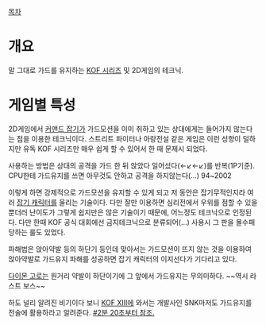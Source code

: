 [[목차]]
= 개요 =
말 그대로 가드를 유지하는 [[KOF 시리즈]] 및 2D게임의 테크닉.

= 게임별 특성 =
2D게임에서 [[커맨드 잡기]]가 가드모션을 이미 취하고 있는 상대에게는 들어가지 않는다는 점을 이용한 테크닉이다. 스트리트 파이터나 아랑전설 같은 게임은 이런 성향이 덜하지만 유독 KOF 시리즈만 매우 쉽게 할 수 있어서 한 때 문제시 되었다.

사용하는 방법은 상대의 공격을 가드 한 뒤 앉았다 일어섰다(←↙←↙)를 반복(1P기준).
CPU한테 가드유지를 쓰면 아무것도 안하고 공격을 하지않는다(...) 94~2002

이렇게 하면 강제적으로 가드모션을 유지할 수 있게 되고 저 동안은 잡기무적인지라 여러 [[잡기 캐릭터]]를 울리는 기술이다. 다만 잘만 이용하면 심리전에서 우위를 점할 수 있을 뿐더러 난이도가 그렇게 쉽지만은 않은 기술이기 때문에, 어느정도 테크닉으로 인정된다. 다만 한때 KOF 공식 대회에선 금지테크닉으로 분류되어(…) 사용시 그 판을 몰수패 당하는 룰도 있었다.

파해법은 앉아약발 등의 하단기 등인데 맞아서는 가드모션이 뜨지 않는 것을 이용하여 앉아약발로 가드유지 파해를 성공하면 잡기 캐릭터의 이지선다가 기다리고 있다.

[[다이몬 고로]]는 원거리 약발이 하단이기에 그 앞에서 가드유지는 무의미하다. ~~역시 라스트 보스~~

하도 널리 알려진 비기이다 보니 [[KOF XIII]]에 와서는 개발사인 SNK마저도 가드유지를 전술에 활용하라고 알려준다. [http://youtu.be/1sxXab3EwbY #2분 20초부터 참조.]
